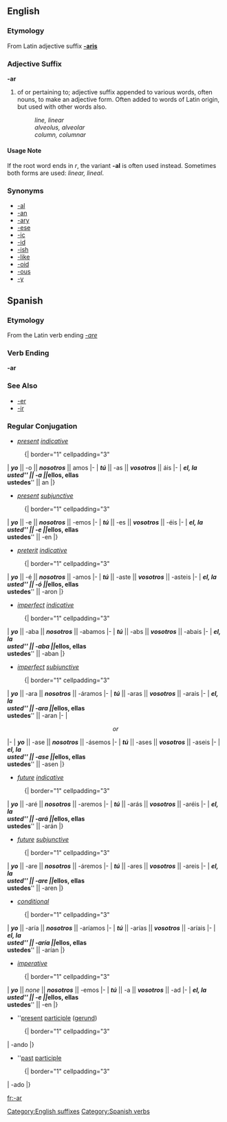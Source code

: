 ==English==
===Etymology===
From Latin adjective suffix '''[[-aris]]'''
===Adjective Suffix===
[[Category:English suffixes]]
'''-ar'''

# of or pertaining to; adjective suffix appended to various words, often nouns, to make an adjective form.  Often added to words of Latin origin, but used with other words also.
#: ''line, linear''
#: ''alveolus, alveolar''
#: ''column, columnar''

====Usage Note====
If the root word ends in ''r'', the variant '''-al''' is often used instead.  Sometimes both forms are used: ''linear, lineal''.

===Synonyms===
*[[-al]]
*[[-an]]
*[[-ary]]
*[[-ese]]
*[[-ic]]
*[[-id]]
*[[-ish]]
*[[-like]]
*[[-oid]]
*[[-ous]]
*[[-y]]

== Spanish ==
=== Etymology ===
From the Latin verb ending ''[[-are]]''
=== Verb Ending ===
'''-ar'''

=== See Also ===
*[[-er]]
*[[-ir]]

=== Regular Conjugation ===
*''[[present]] [[indicative]]''
:{| border="1" cellpadding="3"
| '''''yo''''' || -o || '''''nosotros''''' || amos
|-
| '''''tú''''' || -as || '''''vosotros''''' || áis
|-
| '''''el, la <br> usted''''' || -a || '''''ellos, ellas <br> ustedes''''' || an
|}

*''[[present]] [[subjunctive]]''
:{| border="1" cellpadding="3"
| '''''yo''''' || -e || '''''nosotros''''' || -emos
|-
| '''''tú''''' || -es || '''''vosotros''''' || -éis
|-
| '''''el, la <br> usted''''' || -e || '''''ellos, ellas <br> ustedes''''' || -en
|}

*''[[preterit]] [[indicative]]''
:{| border="1" cellpadding="3"
| '''''yo''''' || -é || '''''nosotros''''' || -amos
|-
| '''''tú''''' || -aste || '''''vosotros''''' || -asteis
|-
| '''''el, la <br> usted''''' || -ó || '''''ellos, ellas <br> ustedes''''' || -aron
|}


*''[[imperfect]] [[indicative]]''
:{| border="1" cellpadding="3"
| '''''yo''''' || -aba || '''''nosotros''''' || -abamos
|-
| '''''tú''''' || -abs || '''''vosotros''''' || -abais
|-
| '''''el, la <br> usted''''' || -aba || '''''ellos, ellas <br> ustedes''''' || -aban
|}

*''[[imperfect]] [[subjunctive]]''
:{| border="1" cellpadding="3"
| '''''yo''''' || -ara || '''''nosotros''''' || -áramos
|-
| '''''tú''''' || -aras || '''''vosotros''''' || -arais
|-
| '''''el, la <br> usted''''' || -ara || '''''ellos, ellas <br> ustedes''''' || -aran
|-
| <center> ''or'' </center>
|-
| '''''yo''''' || -ase || '''''nosotros''''' || -ásemos
|-
| '''''tú''''' || -ases || '''''vosotros''''' || -aseis
|-
| '''''el, la <br> usted''''' || -ase || '''''ellos, ellas <br> ustedes''''' || -asen
|}

*''[[future]] [[indicative]]''
:{| border="1" cellpadding="3"
| '''''yo''''' || -aré || '''''nosotros''''' || -aremos
|-
| '''''tú''''' || -arás || '''''vosotros''''' || -aréis
|-
| '''''el, la <br> usted''''' || -ará || '''''ellos, ellas <br> ustedes''''' || -arán
|}

*''[[future]] [[subjunctive]]''
:{| border="1" cellpadding="3"
| '''''yo''''' || -are || '''''nosotros''''' || -áremos
|-
| '''''tú''''' || -ares || '''''vosotros''''' || -areis
|-
| '''''el, la <br> usted''''' || -are || '''''ellos, ellas <br> ustedes''''' || -aren
|}

*''[[conditional]]''
:{| border="1" cellpadding="3"
| '''''yo''''' || -aría || '''''nosotros''''' || -aríamos
|-
| '''''tú''''' || -arías || '''''vosotros''''' || -aríais
|-
| '''''el, la <br> usted''''' || -aría || '''''ellos, ellas <br> ustedes''''' || -arían
|}


*''[[imperative]]''
:{| border="1" cellpadding="3"
| '''''yo''''' || ''none'' || '''''nosotros''''' || -emos
|-
| '''''tú''''' || -a || '''''vosotros''''' || -ad
|-
| '''''el, la <br> usted''''' || -e || '''''ellos, ellas <br> ustedes''''' || -en
|}

*''[[present]] [[participle]] ([[gerund]])
:{| border="1" cellpadding="3"
| -ando 
|}

*''[[past]] [[participle]]
:{| border="1" cellpadding="3"
| -ado
|}

[[Category:Spanish verbs]]


[[fr:-ar]]